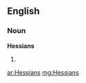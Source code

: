 ==English==

===Noun===
'''Hessians'''

# {{plural of|[[Hessian]]}}

[[ar:Hessians]]
[[mg:Hessians]]